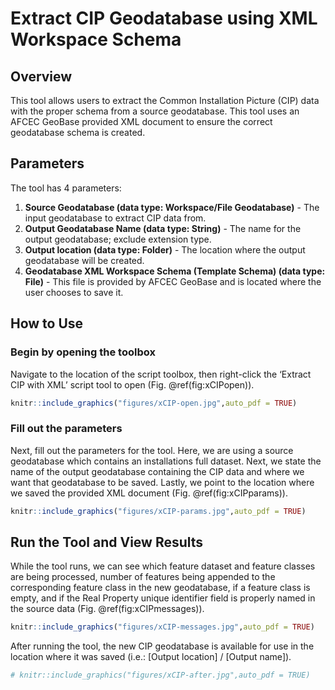 # Extract CIP Geodatabase using XML Workspace Schema {#xCIP}

## Overview
This tool allows users to extract the Common Installation Picture (CIP) data with the proper schema from a source geodatabase. This tool uses an AFCEC GeoBase provided XML document to ensure the correct geodatabase schema is created.

## Parameters
The tool has 4 parameters:  

1. **Source Geodatabase (data type: Workspace/File Geodatabase)** - The input geodatabase to extract CIP data from.
2. **Output Geodatabase Name (data type: String)** - The name for the output geodatabase; exclude extension type.
3. **Output location (data type: Folder)** - The location where the output geodatabase will be created.
4. **Geodatabase XML Workspace Schema (Template Schema) (data type: File)** - This file is provided by AFCEC GeoBase and is located where the user chooses to save it.

## How to Use
### Begin by opening the toolbox  
Navigate to the location of the script toolbox, then right-click the 'Extract CIP with XML' script tool to open (Fig. \@ref(fig:xCIPopen)).
```r
knitr::include_graphics("figures/xCIP-open.jpg",auto_pdf = TRUE)
```
###  Fill out the parameters 
Next, fill out the parameters for the tool. Here, we are using a source geodatabase which contains an installations full dataset. Next, we state the name of the output geodatabase containing the CIP data and where we want that geodatabase to be saved.  Lastly, we point to the location where we saved the provided XML document  (Fig. \@ref(fig:xCIPparams)).
```r
knitr::include_graphics("figures/xCIP-params.jpg",auto_pdf = TRUE)
```
## Run the Tool and View Results
While the tool runs, we can see which feature dataset and feature classes are being processed, number of features being appended to the corresponding feature class in the new geodatabase, if a feature class is empty, and if the Real Property unique identifier field is properly named in the source data (Fig. \@ref(fig:xCIPmessages)). 
```r
knitr::include_graphics("figures/xCIP-messages.jpg",auto_pdf = TRUE)
```

After running the tool, the new CIP geodatabase is available for use in the location where it was saved (i.e.: [Output location] / [Output name]).

```r
# knitr::include_graphics("figures/xCIP-after.jpg",auto_pdf = TRUE)
```